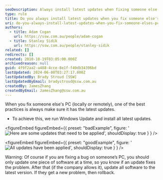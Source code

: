```yaml
---
seoDescription: Always install latest updates when fixing someone else's PC to ensure security and stability, whether done locally or remotely.
type: rule
title: Do you always install latest updates when you fix someone else's PC?
uri: do-you-always-install-latest-updates-when-you-fix-someone-elses-pc
authors:
  - title: Adam Cogan
    url: https://ssw.com.au/people/adam-cogan
  - title: Stanley Sidik
    url: https://ssw.com.au/people/stanley-sidik
related: []
redirects: []
created: 2010-10-19T03:05:00.000Z
archivedreason: null
guid: 4f9f2aa2-a488-4cce-8e1f-f49db34396bd
lastUpdated: 2024-06-08T03:27:17.000Z
lastUpdatedBy: Brady Stroud [SSW]
lastUpdatedByEmail: bradystroud@ssw.com.au
createdBy: JamesZhang
createdByEmail: JamesZhang@ssw.com.au
---
```


When you fix someone else's PC (locally or remotely), one of the best practices is always make sure it has the latest updates.
- To achieve this, we run Windows Update and install all latest updates.

<figureEmbed figureEmbed={{
  preset: "badExample",
  figure: '![Here are some updates that need to be applied](2021-04-20_11-50-38.png)',
  shouldDisplay: true
} } />


<figureEmbed figureEmbed={{
  preset: "goodExample",
  figure: '![All updates have been applied](Windows-updates-settings.png)',
  shouldDisplay: true
} } />


Warning: Of course if you are fixing a bug on someone’s PC, you should only update one piece of software at a time, so you know if an update fixes the problem. After that (if the company allows it), update all software to the latest version. If they get a new problem, then rollback.
